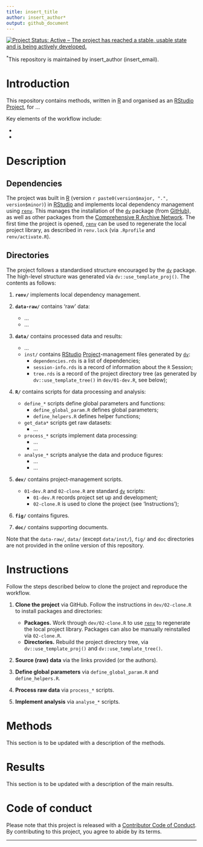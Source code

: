 ```yaml
---
title: insert_title
author: insert_author*
output: github_document
---
```


[![Project Status: Active -- The project has reached a stable, usable state and is being actively developed.](https://www.repostatus.org/badges/latest/active.svg)](https://www.repostatus.org/#active)

^\*^This repository is maintained by insert_author (insert_email).

# Introduction

This repository contains methods, written in [R](https://www.r-project.org/) and organised as an [RStudio](https://www.rstudio.com/) [Project](https://r4ds.had.co.nz/workflow-projects.html), for ...

Key elements of the workflow include:

-   

-   

# Description

## Dependencies

The project was built in [R](https://www.r-project.org/) (version `r paste0(version$major, ".", version$minor)`) in [RStudio](https://www.rstudio.com/) and implements local dependency management using [`renv`](https://rstudio.github.io/renv/articles/renv.html). This manages the installation of the [`dv`](https://github.com/edwardlavender/dv) package (from [GitHub](https://github.com/)), as well as other packages from the [Comprehensive R Archive Network](https://cran.r-project.org/). The first time the project is opened, [`renv`](https://rstudio.github.io/renv/articles/renv.html) can be used to regenerate the local project library, as described in `renv.lock` (via `.Rprofile` and `renv/activate.R`).

## Directories

The project follows a standardised structure encouraged by the [`dv`](https://github.com/edwardlavender/dv) package. The high-level structure was generated via `dv::use_template_proj()`. The contents as follows:

1.  **`renv/`** implements local dependency management.

2.  **`data-raw/`** contains 'raw' data:

    -   ...
    -   ... <br/>

3.  **`data/`** contains processed data and results:

    -   ...
    -   `inst/` contains [RStudio](https://www.rstudio.com/) [Project](https://r4ds.had.co.nz/workflow-projects.html)-management files generated by [`dv`](https://github.com/edwardlavender/dv):
        -   `dependencies.rds` is a list of dependencies;
        -   `session-info.rds` is a record of information about the `R` Session;
        -   `tree.rds` is a record of the project directory tree (as generated by `dv::use_template_tree()` in `dev/01-dev.R`, see below); <br/>

4.  **`R/`** contains scripts for data processing and analysis:

    -   `define_*` scripts define global parameters and functions:
        -   `define_global_param.R` defines global parameters;
        -   `define_helpers.R` defines helper functions;
    -   `get_data*` scripts get raw datasets:
        -   ...
    -   `process_*` scripts implement data processing:
        -   ...
        -   ...
    -   `analyse_*` scripts analyse the data and produce figures:
        -   ...
        -   ... <br/>

5.  **`dev/`** contains project-management scripts.

    -   `01-dev.R` and `02-clone.R` are standard [`dv`](https://github.com/edwardlavender/dv) scripts:
        -   `01-dev.R` records project set up and development;
        -   `02-clone.R` is used to clone the project (see 'Instructions');

6.  **`fig/`** contains figures.

7.  **`doc/`** contains supporting documents.

Note that the `data-raw/`, `data/` (except `data/inst/`), `fig/` and `doc` directories are not provided in the online version of this repository.

# Instructions

Follow the steps described below to clone the project and reproduce the workflow.

1.  **Clone the project** via GitHub. Follow the instructions in `dev/02-clone.R` to install packages and directories:

    -   **Packages.** Work through `dev/02-clone.R` to use [`renv`](https://rstudio.github.io/renv/articles/renv.html) to regenerate the local project library. Packages can also be manually reinstalled via `02-clone.R`.
    -   **Directories.** Rebuild the project directory tree, via `dv::use_template_proj()` and `dv::use_template_tree()`.

2.  **Source (raw) data** via the links provided (or the authors).

3.  **Define global parameters** via `define_global_param.R` and `define_helpers.R`.

4.  **Process raw data** via `process_*` scripts.

5.  **Implement analysis** via `analyse_*` scripts.

# Methods

This section is to be updated with a description of the methods.

# Results

This section is to be updated with a description of the main results.

# Code of conduct

Please note that this project is released with a [Contributor Code of Conduct](https://contributor-covenant.org/version/2/1/CODE_OF_CONDUCT.html). By contributing to this project, you agree to abide by its terms.

------------------------------------------------------------------------
